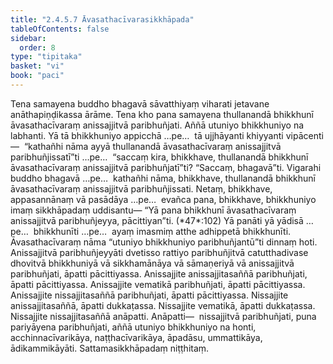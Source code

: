 ```yaml
---
title: "2.4.5.7 Āvasathacīvarasikkhāpada"
tableOfContents: false
sidebar:
  order: 8
type: "tipitaka"
basket: "vi"
book: "paci"
---
```



<DynamicBreadcrumb />

<Division number="1003" book="paci">

<Paragraph number="3051" book="paci">
Tena samayena buddho bhagavā sāvatthiyaṃ viharati jetavane anāthapiṇḍikassa ārāme. Tena kho pana samayena thullanandā bhikkhunī āvasathacīvaraṃ anissajjitvā paribhuñjati. Aññā utuniyo bhikkhuniyo na labhanti.
</Paragraph>

<Paragraph number="3052" book="paci">
Yā tā bhikkhuniyo appicchā …pe…  tā ujjhāyanti khiyyanti vipācenti—  “kathañhi nāma ayyā thullanandā āvasathacīvaraṃ anissajjitvā paribhuñjissatī”ti …pe…  “saccaṃ kira, bhikkhave, thullanandā bhikkhunī āvasathacīvaraṃ anissajjitvā paribhuñjatī”ti? “Saccaṃ, bhagavā”ti. Vigarahi buddho bhagavā …pe…  kathañhi nāma, bhikkhave, thullanandā bhikkhunī āvasathacīvaraṃ anissajjitvā paribhuñjissati. Netaṃ, bhikkhave, appasannānaṃ vā pasādāya …pe…  evañca pana, bhikkhave, bhikkhuniyo imaṃ sikkhāpadaṃ uddisantu—
</Paragraph>

</Division>
<Division number="1004" book="paci">

<Paragraph number="3053" book="paci">
<Emphasis>“Yā pana bhikkhunī āvasathacīvaraṃ anissajjitvā paribhuñjeyya, pācittiyan”</Emphasis>ti. (*47*:<Emphasis>102</Emphasis>)
</Paragraph>

</Division>
<Division number="1005" book="paci">

<Paragraph number="3054" book="paci">
<Emphasis>Yā panā</Emphasis>ti yā yādisā …pe…  <Emphasis>bhikkhunī</Emphasis>ti …pe…  ayaṃ imasmiṃ atthe adhippetā bhikkhunīti.
</Paragraph>

<Paragraph number="3055" book="paci">
<Emphasis>Āvasathacīvaraṃ</Emphasis> nāma “utuniyo bhikkhuniyo paribhuñjantū”ti dinnaṃ hoti.
</Paragraph>

<Paragraph number="3056" book="paci">
<Emphasis>Anissajjitvā paribhuñjeyyā</Emphasis>ti dvetisso rattiyo paribhuñjitvā catutthadivase dhovitvā bhikkhuniyā vā sikkhamānāya vā sāmaṇeriyā vā anissajjitvā paribhuñjati, āpatti pācittiyassa.
</Paragraph>

</Division>
<Division number="1006" book="paci">

<Paragraph number="3057" book="paci">
Anissajjite anissajjitasaññā paribhuñjati, āpatti pācittiyassa. Anissajjite vematikā paribhuñjati, āpatti pācittiyassa. Anissajjite nissajjitasaññā paribhuñjati, āpatti pācittiyassa.
</Paragraph>

<Paragraph number="3058" book="paci">
Nissajjite anissajjitasaññā, āpatti dukkaṭassa. Nissajjite vematikā, āpatti dukkaṭassa. Nissajjite nissajjitasaññā anāpatti.
</Paragraph>

</Division>
<Division number="1007" book="paci">

<Paragraph number="3059" book="paci">
Anāpatti—  nissajjitvā paribhuñjati, puna pariyāyena paribhuñjati, aññā utuniyo bhikkhuniyo na honti, acchinnacīvarikāya, naṭṭhacīvarikāya, āpadāsu, ummattikāya, ādikammikāyāti.

</Paragraph>
</Division>

<Paragraph number="3060" type="center" book="paci">
Sattamasikkhāpadaṃ niṭṭhitaṃ.
</Paragraph>